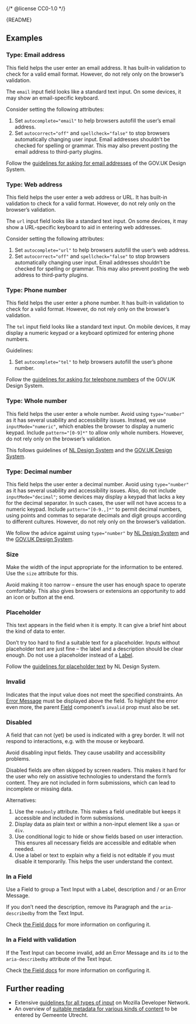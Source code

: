 {/* @license CC0-1.0 */}


<Meta of={TextInputStories} />

<Markdown>{README}</Markdown>

<Primary />

<Controls />

## Examples

### Type: Email address

This field helps the user enter an email address.
It has built-in validation to check for a valid email format.
However, do not rely only on the browser’s validation.

The `email` input field looks like a standard text input.
On some devices, it may show an email-specific keyboard.

Consider setting the following attributes:

1. Set `autocomplete="email"` to help browsers autofill the user’s email address.
2. Set `autocorrect="off"` and `spellcheck="false"` to stop browsers automatically changing user input.
   Email addresses shouldn’t be checked for spelling or grammar.
   This may also prevent posting the email address to third-party plugins.

Follow the [guidelines for asking for email addresses](https://design-system.service.gov.uk/patterns/email-addresses/) of the GOV.UK Design System.

<Canvas of={TextInputStories.EmailAddress} />

### Type: Web address

This field helps the user enter a web address or URL.
It has built-in validation to check for a valid format.
However, do not rely only on the browser’s validation.

The `url` input field looks like a standard text input.
On some devices, it may show a URL-specific keyboard to aid in entering web addresses.

Consider setting the following attributes:

1. Set `autocomplete="url"` to help browsers autofill the user’s web address.
2. Set `autocorrect="off"` and `spellcheck="false"` to stop browsers automatically changing user input.
   Email addresses shouldn’t be checked for spelling or grammar.
   This may also prevent posting the web address to third-party plugins.

<Canvas of={TextInputStories.WebAddress} />

### Type: Phone number

This field helps the user enter a phone number.
It has built-in validation to check for a valid format.
However, do not rely only on the browser’s validation.

The `tel` input field looks like a standard text input.
On mobile devices, it may display a numeric keypad or a keyboard optimized for entering phone numbers.

Guidelines:

1. Set `autocomplete="tel"` to help browsers autofill the user’s phone number.

Follow the [guidelines for asking for telephone numbers](https://design-system.service.gov.uk/patterns/telephone-numbers/) of the GOV.UK Design System.

<Canvas of={TextInputStories.PhoneNumber} />

### Type: Whole number

This field helps the user enter a whole number.
Avoid using `type="number"` as it has several usability and accessibility issues.
Instead, we use `inputMode="numeric"`, which enables the browser to display a numeric keypad.
Include `pattern="[0-9]*"` to allow only whole numbers.
However, do not rely only on the browser’s validation.

This follows guidelines of [NL Design System](https://www.nldesignsystem.nl/richtlijnen/formulieren/wanneer-welk-form-element/iedereen-kan-invullen#input-typenumber-versus-inputmodenumeric) and the [GOV.UK Design System](https://technology.blog.gov.uk/2020/02/24/why-the-gov-uk-design-system-team-changed-the-input-type-for-numbers/).

<Canvas of={TextInputStories.WholeNumber} />

### Type: Decimal number

This field helps the user enter a decimal number.
Avoid using `type="number"` as it has several usability and accessibility issues.
Also, do not include `inputMode="decimal"`; some devices may display a keypad that lacks a key for the decimal separator.
In such cases, the user will not have access to a numeric keypad.
Include `pattern="[0-9.,]*"` to permit decimal numbers, using points and commas to separate decimals and digit groups according to different cultures.
However, do not rely only on the browser’s validation.

We follow the advice against using `type="number"` by [NL Design System](https://www.nldesignsystem.nl/richtlijnen/formulieren/wanneer-welk-form-element/iedereen-kan-invullen#input-typenumber-versus-inputmodenumeric) and the [GOV.UK Design System](https://technology.blog.gov.uk/2020/02/24/why-the-gov-uk-design-system-team-changed-the-input-type-for-numbers/).

<Canvas of={TextInputStories.DecimalNumber} />

### Size

Make the width of the input appropriate for the information to be entered.
Use the `size` attribute for this.

Avoid making it too narrow – ensure the user has enough space to operate comfortably.
This also gives browsers or extensions an opportunity to add an icon or button at the end.

<Canvas of={TextInputStories.Size} />

### Placeholder

This text appears in the field when it is empty. It can give a brief hint about the kind of data to enter.

Don’t try too hard to find a suitable text for a placeholder.
Inputs without placeholder text are just fine – the label and a description should be clear enough.
Do not use a placeholder instead of a [Label](/docs/components-forms-label--docs).

Follow the [guidelines for placeholder text](https://www.nldesignsystem.nl/richtlijnen/formulieren/placeholders) by NL Design System.

<Canvas of={TextInputStories.Placeholder} />

### Invalid

Indicates that the input value does not meet the specified constraints.
An [Error Message](/docs/components-forms-error-message--docs) must be displayed above the field.
To highlight the error even more, the parent [Field](/docs/components-forms-field--docs) component’s `invalid` prop must also be set.

<Canvas of={TextInputStories.Invalid} />

### Disabled

A field that can not (yet) be used is indicated with a grey border.
It will not respond to interactions, e.g. with the mouse or keyboard.

Avoid disabling input fields.
They cause usability and accessibility problems.

Disabled fields are often skipped by screen readers.
This makes it hard for the user who rely on assistive technologies to understand the form’s content.
They are not included in form submissions, which can lead to incomplete or missing data.

Alternatives:

1. Use the `readonly` attribute.
   This makes a field uneditable but keeps it accessible and included in form submissions.
2. Display data as plain text or within a non-input element like a `span` or `div`.
3. Use conditional logic to hide or show fields based on user interaction.
   This ensures all necessary fields are accessible and editable when needed.
4. Use a label or text to explain why a field is not editable if you must disable it temporarily.
   This helps the user understand the context.

<Canvas of={TextInputStories.Disabled} />

### In a Field

Use a Field to group a Text Input with a Label, description and / or an Error Message.

If you don’t need the description, remove its Paragraph and the `aria-describedby` from the Text Input.

Check [the Field docs](/docs/components-forms-field--docs) for more information on configuring it.

<Canvas of={TextInputStories.InAField} />

### In a Field with validation

If the Text Input can become invalid, add an Error Message and its `id` to the `aria-describedby` attribute of the Text Input.

Check [the Field docs](/docs/components-forms-field--docs) for more information on configuring it.

<Canvas of={TextInputStories.InAFieldWithValidation} />

## Further reading

- Extensive [guidelines for all types of input](https://developer.mozilla.org/en-US/docs/Web/HTML/Element/input/text) on Mozilla Developer Network.
- An overview of [suitable metadata for various kinds of content](https://nl-design-system.github.io/utrecht/storybook/?path=/docs/react_react-textbox--docs) to be entered by Gemeente Utrecht.

